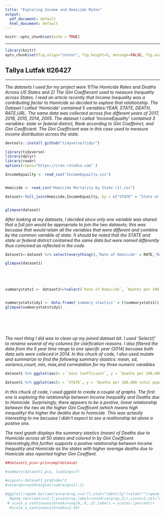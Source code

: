 ```yaml
---
title: "Exploring Income and Homicide Rates"
output:
  pdf_document: default
  html_document: default
---
```


```r
knitr::opts_chunk$set(echo = TRUE)
```



---

```r
library(knitr)
opts_chunk$set(fig.align="center", fig.height=5, message=FALSE, fig.width=8,tidy.opts=list(width.cutoff=60),tidy=TRUE)

```

## Tallya Lutfak tl26427


---
*The datasets I used for my project were 1)The Homicide Rates and Deaths  Across US States and 2) The Gini Coeffiecent used to measure Inequality across States. I read an article recently that Income Inequality was a contributing factor to Homicide so decided to explore that relationship. The Dataset I called 'Homicide' contained 5 variables:YEAR, STATE, DEATH, RATE,URL. The same data was collected across five different years of 2017, 2016, 2015, 2014, 2005. The dataset I called 'IncomeEquailty' contained 3 variables: state or federal district, Rank according to Gini Coeffeinct, and Gini Coefficient. The Gini Coefficient was in this case used to measure income distribution across the state.*


```R

devtools::install_github("tidyverse/tidyr")

library(tidyverse)
library(dplyr)
library(readr)
options(repos="https://cran.rstudio.com" )

IncomeEquailty <- read_csv("IncomeEquailty.csv")


Homicide <- read_csv("Homicide Mortality by State (1).csv")
```



```R
dataset<-full_join(Homicide,IncomeEquailty, by = c("STATE" = "State or federal district"))


glimpse(dataset)


```

*After looking at my datasets, I decided since only one variable was shared that a full join would be appropriate to join the two datasets; this was becuase that would retain all the variables that were different and combine by the common variable of state. It should be noted that the STATE and state or federal district contained the same data but were named differently thus comcined as reflected in the code. * 



```R

dataset1<-dataset %>% select(everything(),'Rate of Homicide' = RATE,'Rank of Gini Coefficient'=Rank, -c(URL), 'Deaths per 100,000 total population' = DEATHS)%>%na.omit()%>%filter(YEAR %in% c("2014"))%>%mutate(min_rank('Deaths per 100,000 total population'))

glimpse(dataset1)





summarystats1 <- dataset1%>%select(`Rate of Homicide`, `Deaths per 100,000 total population`, `Gini Coefficient`) %>% summarize_all(funs(mean=mean, sd=sd, min=min, max=max, median=median, var=var, "quantile(75%)"=quantile(.,0.75), cor=cor(`Gini Coefficient`,`Rate of Homicide`)))


summarystatstidy1 <- data.frame('summary stastics' = t(summarystats1))
glimpse(summarystatstidy1)







```

*The next thing I did was to clean up my joined dataset bit. I used 'Select()' to rename several of my columns for clarfication reasons. I also filtered the data from the 5 year time range to one specifc year (2014) becuase both data sets were colleced in 2014.                                                                               In this chuck of code, I also used mutate and summarize to find the following summary stastics: mean, sd, varience,count, min, max,and correalation for my three numeric varaibles.*


```R
dataset1 %>% ggplot(aes(x = `Gini Coefficient`, y = `Deaths per 100,000 total population`, color=STATE))+geom_point()+theme_minimal()+ggtitle("Effect of Income Inequality on Deaths due to Homicide")+ xlab("Income Equaility (measured via Gini Coefficient)")+ ylab ("Rate of Homicide")

dataset1 %>% ggplot(aes(x = `STATE`, y = `Deaths per 100,000 total population`, fill=`Gini Coefficient`)) +geom_bar(stat = "summary",fun.y="mean")+theme_minimal()+ggtitle("Effect of Income Inequality on Deaths due to Homicide")+ xlab("Income Equaility (measured via Gini Coefficient) by STATE")+ ylab ("Rate of Homicide")+theme(axis.text.x = element_text(angle = 45))
```


                                                          



*In this chuck of code, I used ggplot to create a couple of graphs. The first one is exploring the relationship between Income Inequality and Deaths due to Homicide. Surprisingly, there appears to be a postive, linear relationship between the two as the higher Gini Coefficent (which means high inequality) the higher the deaths due to homicide. This was actaully interesting to me becuase I didn't expect to see a realtionship let alone a postive one.*

*The next grpah displays the summary stastics (mean) of Deaths due to Homicide across all 50 states and colored in by Gini Coefficent. Interestingly,this further supports a postive relationship between Income Inequality and Homicide as the states with higher average deaths due to Homicide also reported higher Gini Coeffient. *








 

```R

##dataset1_pca<-princomp(datanum)

#summary(dataset1_pca, loadings=T)

#eigval<-dataset1_pca$sdev^2 
#varprop=round(eigval/sum(eigval),2) 

#ggplot()+geom_bar(aes(y=varprop,x=1:7),stat="identity")+xlab("")+geom_path(aes(y=varprop,x=1:7))+
  #geom_text(aes(x=1:7,y=varprop,label=round(varprop,2)),vjust=1,col="white",size=5)+
 # scale_y_continuous(breaks=seq(0,.6,.2),labels = scales::percent)+
  #scale_x_continuous(breaks=1:10)

```
